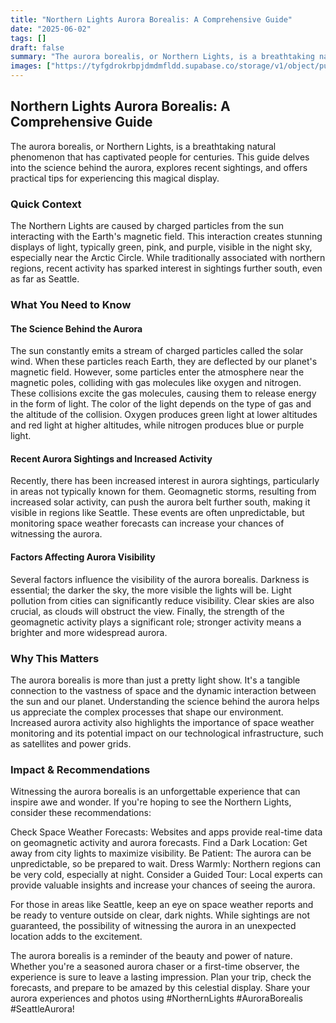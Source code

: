 ```yaml
---
title: "Northern Lights Aurora Borealis: A Comprehensive Guide"
date: "2025-06-02"
tags: []
draft: false
summary: "The aurora borealis, or Northern Lights, is a breathtaking natural phenomenon that has captivated people for centuries. This guide delves into the science behind the aurora, explores recent sightings, and offers practical tips for experiencing this magical display."
images: ["https://tyfgdrokrbpjdmdmfldd.supabase.co/storage/v1/object/public/image/2025-06-02-12-04-08-385+02-00.jpg"]
---
```




## Northern Lights Aurora Borealis: A Comprehensive Guide

The aurora borealis, or Northern Lights, is a breathtaking natural phenomenon that has captivated people for centuries. This guide delves into the science behind the aurora, explores recent sightings, and offers practical tips for experiencing this magical display.

### Quick Context

The Northern Lights are caused by charged particles from the sun interacting with the Earth's magnetic field.  This interaction creates stunning displays of light, typically green, pink, and purple, visible in the night sky, especially near the Arctic Circle. While traditionally associated with northern regions, recent activity has sparked interest in sightings further south, even as far as Seattle.

### What You Need to Know

#### The Science Behind the Aurora

The sun constantly emits a stream of charged particles called the solar wind. When these particles reach Earth, they are deflected by our planet's magnetic field. However, some particles enter the atmosphere near the magnetic poles, colliding with gas molecules like oxygen and nitrogen. These collisions excite the gas molecules, causing them to release energy in the form of light. The color of the light depends on the type of gas and the altitude of the collision. Oxygen produces green light at lower altitudes and red light at higher altitudes, while nitrogen produces blue or purple light.

#### Recent Aurora Sightings and Increased Activity

Recently, there has been increased interest in aurora sightings, particularly in areas not typically known for them. Geomagnetic storms, resulting from increased solar activity, can push the aurora belt further south, making it visible in regions like Seattle. These events are often unpredictable, but monitoring space weather forecasts can increase your chances of witnessing the aurora.

#### Factors Affecting Aurora Visibility

Several factors influence the visibility of the aurora borealis. Darkness is essential; the darker the sky, the more visible the lights will be. Light pollution from cities can significantly reduce visibility. Clear skies are also crucial, as clouds will obstruct the view. Finally, the strength of the geomagnetic activity plays a significant role; stronger activity means a brighter and more widespread aurora.

### Why This Matters

The aurora borealis is more than just a pretty light show. It's a tangible connection to the vastness of space and the dynamic interaction between the sun and our planet. Understanding the science behind the aurora helps us appreciate the complex processes that shape our environment.  Increased aurora activity also highlights the importance of space weather monitoring and its potential impact on our technological infrastructure, such as satellites and power grids.

### Impact & Recommendations

Witnessing the aurora borealis is an unforgettable experience that can inspire awe and wonder.  If you're hoping to see the Northern Lights, consider these recommendations:

Check Space Weather Forecasts: Websites and apps provide real-time data on geomagnetic activity and aurora forecasts.
Find a Dark Location: Get away from city lights to maximize visibility.
Be Patient: The aurora can be unpredictable, so be prepared to wait.
Dress Warmly: Northern regions can be very cold, especially at night.
Consider a Guided Tour: Local experts can provide valuable insights and increase your chances of seeing the aurora.

For those in areas like Seattle, keep an eye on space weather reports and be ready to venture outside on clear, dark nights. While sightings are not guaranteed, the possibility of witnessing the aurora in an unexpected location adds to the excitement.

The aurora borealis is a reminder of the beauty and power of nature. Whether you're a seasoned aurora chaser or a first-time observer, the experience is sure to leave a lasting impression. Plan your trip, check the forecasts, and prepare to be amazed by this celestial display.  Share your aurora experiences and photos using #NorthernLights #AuroraBorealis #SeattleAurora!

